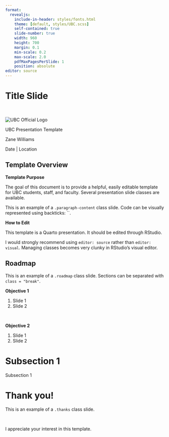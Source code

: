 ```yaml
---
format: 
  revealjs:
    include-in-header: styles/fonts.html
    theme: [default, styles/UBC.scss]
    self-contained: true
    slide-number: true
    width: 960
    height: 700
    margin: 0.1
    min-scale: 0.2
    max-scale: 2.0
    pdfMaxPagesPerSlide: 1
    position: absolute
editor: source
---
```


# Title Slide {.intro-slide}

<div class = "banner"><br></div>

<div class = "intro-flex">

<div class = "upper">
<img src="images/UBC-logo.png" alt="UBC Official Logo">
</div>

<div class = "title-authors-flex">

<div class = "main-title">
UBC Presentation Template
</div>

<div class = "authors">
Zane Williams
</div>

</div>

<div class = "lower">
Date | Location
</div>

</div>

## Template Overview {.paragraph-content}

<b>Template Purpose</b>

The goal of this document is to provide a helpful, easily editable template for UBC students, staff, and faculty. Several presentation slide classes are available.

This is an example of a `.paragraph-content` class slide. Code can be visually represented using backticks: ``.

<b>How to Edit</b>

This template is a Quarto presentation. It should be edited through RStudio.

I would strongly recommend using `editor: source` rather than `editor: visual`. Managing classes becomes very clunky in RStudio's visual editor.

## Roadmap {.roadmap}

This is an example of a `.roadmap` class slide. Sections can be separated with `class = "break"`.

<b>Objective 1</b>

<ol>
  <li>Slide 1</li>
  <li>Slide 2</li>
</ol>

<div class = "break"><br></div>

<b>Objective 2</b>

<ol>
  <li>Slide 1</li>
  <li>Slide 2</li>
</ol>

# Subsection 1 {.subsection1}

<div class="subsection-title">
Subsection 1
</div>

# Thank you! {.thanks}

This is an example of a `.thanks` class slide.

<div class = "break"><br></div>

I appreciate your interest in this template.
